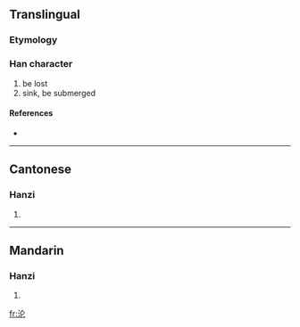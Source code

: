 {{also|淪}}
==Translingual==

===Etymology===
{{Han simp|淪|f=侖|t=仑}}

===Han character===
{{Han char|rn=85|rad=水|as=04|sn=7|four=|canj=水人心 (EOP)}}

# be lost
# sink, be submerged

====References====
* {{Han ref|kx=0612.121|hdz=31568.040|uh=6CA6|ud=27814}}

----

==Cantonese==

===Hanzi===
{{yue-hanzi|jyut=|y=leun4|tra=淪}}

# {{defn|Cantonese}}

----

==Mandarin==

===Hanzi===
{{cmn-hanzi|tra=淪|pin=[[lún]] ([[lun2]])|wg=lun<sup>2</sup>}}

# {{defn|Mandarin}}

[[fr:沦]]